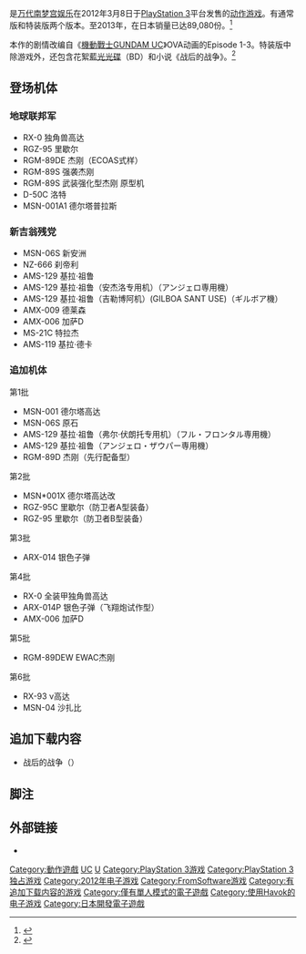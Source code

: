 {{refimprove|time=2019-08-17T02:01:26+00:00}}
{{noteTA
| G1=Games
| G2=GundamUC
}}
{{Infobox VG
| title = 机动战士高达 UC
| japanese = 機動戦士ガンダムUC
| image= Mobile Suit Gundam Unicorn Wikipedia en Español.svg
| genre = [[动作游戏|动作游戏]]
| platforms = [[PlayStation_3|PlayStation 3]]
| publisher = [[万代南梦宫娱乐|万代南梦宫娱乐]]
| developer = [[From_Software|From Software]]
| director = 谷村唯
| engine = [[Havok引擎|Havok引擎]]（物理引擎）
| modes    = [[单人电子游戏|单人]]
| released = {{vgr|JP|2012年3月8日|HK|2012年3月8日|TW|2012年3月8日}}<ref>{{Cite web |url = https://gamefaqs.gamespot.com/ps3/649891-kidou-senshi-gundam-uc/data |title = Kidou Senshi Gundam UC – Release Details |author =  |date =  |publisher = Gamespot |language = en |accessdate = 2020-02-04 |archive-date = 2020-02-04 |archive-url = https://web.archive.org/web/20200204043117/https://gamefaqs.gamespot.com/ps3/649891-kidou-senshi-gundam-uc/data |dead-url = no }}</ref>
}}

{{Vgname|机动战士GUNDAM UC|ja=機動戦士ガンダムUC}}是[[万代南梦宫娱乐|万代南梦宫娱乐]]在2012年3月8日于[[PlayStation_3|PlayStation 3]]平台发售的[[动作游戏|动作游戏]]。有通常版和特装版两个版本。至2013年，在日本销量已达89,080份。<ref>{{Cite book |title=ファミ通ゲーム白書2013 補完データ編（分冊版） |publisher=[[enterbrain|enterbrain]]|accessdate=2017-01-22 |year=2013 }}</ref>

本作的剧情改编自《[[機動戰士GUNDAM_UC|機動戰士GUNDAM UC]]》OVA动画的Episode 1-3。特装版中除游戏外，还包含花絮[[藍光光碟|藍光光碟]]（BD）和小说《战后的战争》。<ref>{{Cite web |url=http://uc.ggame.jp/spec/limited_edition.html |title=特装版 |access-date=2017-01-22 |archive-date=2020-02-23 |archive-url=https://web.archive.org/web/20200223170558/http://uc.ggame.jp/spec/limited_edition.html |dead-url=no }}</ref>
== 登场机体 ==
===地球联邦军===
*RX-0 独角兽高达
*RGZ-95 里歇尔
*RGM-89DE 杰刚（ECOAS式样）
*RGM-89S 强袭杰刚
*RGM-89S 武装强化型杰刚 原型机
*D-50C 洛特
*MSN-001A1 德尔塔普拉斯
===新吉翁残党===
*MSN-06S 新安洲
*NZ-666 刹帝利
*AMS-129 基拉·祖鲁
*AMS-129 基拉·祖鲁（安杰洛专用机）（アンジェロ専用機）
*AMS-129 基拉·祖鲁（吉勒博阿机）(GILBOA SANT USE)（ギルボア機）
*AMX-009 德莱森
*AMX-006 加萨D
*MS-21C 特拉杰
*AMS-119 基拉·德卡
===追加机体===
;第1批
*MSN-001 德尔塔高达
*MSN-06S 原石
*AMS-129 基拉·祖鲁（弗尔·伏朗托专用机）（フル・フロンタル専用機）
*AMS-129 基拉·祖鲁（アンジェロ・ザウパー専用機）
*RGM-89D 杰刚（先行配备型）
;第2批
*MSN*001X 德尔塔高达改
*RGZ-95C 里歇尔（防卫者A型装备）
*RGZ-95 里歇尔（防卫者B型装备）
;第3批
*ARX-014 银色子弹
;第4批
*RX-0 全装甲独角兽高达
*ARX-014P 银色子弹（飞翔炮试作型）
*AMX-006 加萨D
;第5批
*RGM-89DEW EWAC杰刚
;第6批
*RX-93 ν高达
*MSN-04 沙扎比

== 追加下载内容 ==

* 战后的战争（{{lang-ja|戦後の戦争}}）

== 脚注 ==
{{reflist}}

== 外部链接 ==

* {{Official|http://uc.channel.or.jp/}}{{ja}}

{{宇宙世紀|作品}}
{{FromSoftware遊戲}}

{{DEFAULTSORT:Kidousenshi Gundam UC}}
[[Category:動作遊戲|Category:動作遊戲]]
[[Category:GUNDAM系列電子遊戲|UC]]
[[Category:宇宙世紀|U]]
[[Category:PlayStation_3游戏|Category:PlayStation 3游戏]]
[[Category:PlayStation_3独占游戏|Category:PlayStation 3独占游戏]]
[[Category:2012年电子游戏|Category:2012年电子游戏]]
[[Category:FromSoftware游戏|Category:FromSoftware游戏]]
[[Category:有追加下载内容的游戏|Category:有追加下载内容的游戏]]
[[Category:僅有單人模式的電子遊戲|Category:僅有單人模式的電子遊戲]]
[[Category:使用Havok的电子游戏|Category:使用Havok的电子游戏]]
[[Category:日本開發電子遊戲|Category:日本開發電子遊戲]]